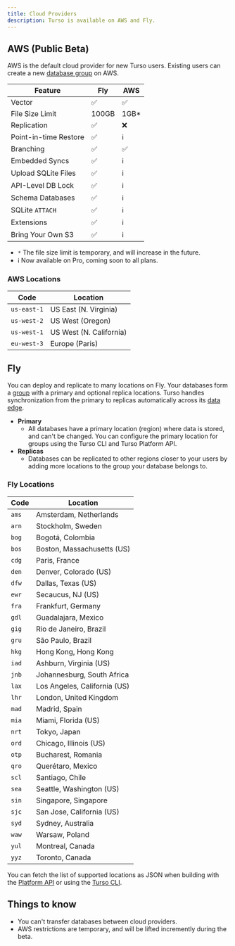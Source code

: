 ```yaml
---
title: Cloud Providers
description: Turso is available on AWS and Fly.
---
```


## AWS (Public Beta)

AWS is the default cloud provider for new Turso users. Existing users can create a new [database group](/concepts#groups) on AWS.

| Feature               | Fly   | AWS   |
| --------------------- | ----- | ----- |
| Vector                | ✅    | ✅    |
| File Size Limit       | 100GB | 1GB\* |
| Replication           | ✅    | ❌    |
| Point-in-time Restore | ✅    | ℹ️    |
| Branching             | ✅    | ✅    |
| Embedded Syncs        | ✅    | ℹ️    |
| Upload SQLite Files   | ✅    | ℹ️    |
| API-Level DB Lock     | ✅    | ℹ️    |
| Schema Databases      | ✅    | ℹ️    |
| SQLite `ATTACH`       | ✅    | ℹ️    |
| Extensions            | ✅    | ℹ️    |
| Bring Your Own S3     | ✅    | ℹ️    |

- `*` The file size limit is temporary, and will increase in the future.
- ℹ️ Now available on Pro, coming soon to all plans.

### AWS Locations

| Code        | Location                |
| ----------- | ----------------------- |
| `us-east-1` | US East (N. Virginia)   |
| `us-west-2` | US West (Oregon)        |
| `us-west-1` | US West (N. California) |
| `eu-west-3` | Europe (Paris)          |

## Fly

You can deploy and replicate to many locations on Fly. Your databases form a [group](#groups) with a primary and optional replica locations. Turso handles synchronization from the primary to replicas automatically across its [data edge](/features/data-edge).

- **Primary**
  - All databases have a primary location (region) where data is stored, and can't be changed. You can configure the primary location for groups using the Turso CLI and Turso Platform API.
- **Replicas**
  - Databases can be replicated to other regions closer to your users by adding more locations to the group your database belongs to.

### Fly Locations

| Code  | Location                     |
| ----- | ---------------------------- |
| `ams` | Amsterdam, Netherlands       |
| `arn` | Stockholm, Sweden            |
| `bog` | Bogotá, Colombia             |
| `bos` | Boston, Massachusetts (US)   |
| `cdg` | Paris, France                |
| `den` | Denver, Colorado (US)        |
| `dfw` | Dallas, Texas (US)           |
| `ewr` | Secaucus, NJ (US)            |
| `fra` | Frankfurt, Germany           |
| `gdl` | Guadalajara, Mexico          |
| `gig` | Rio de Janeiro, Brazil       |
| `gru` | São Paulo, Brazil            |
| `hkg` | Hong Kong, Hong Kong         |
| `iad` | Ashburn, Virginia (US)       |
| `jnb` | Johannesburg, South Africa   |
| `lax` | Los Angeles, California (US) |
| `lhr` | London, United Kingdom       |
| `mad` | Madrid, Spain                |
| `mia` | Miami, Florida (US)          |
| `nrt` | Tokyo, Japan                 |
| `ord` | Chicago, Illinois (US)       |
| `otp` | Bucharest, Romania           |
| `qro` | Querétaro, Mexico            |
| `scl` | Santiago, Chile              |
| `sea` | Seattle, Washington (US)     |
| `sin` | Singapore, Singapore         |
| `sjc` | San Jose, California (US)    |
| `syd` | Sydney, Australia            |
| `waw` | Warsaw, Poland               |
| `yul` | Montreal, Canada             |
| `yyz` | Toronto, Canada              |

<Info>

You can fetch the list of supported locations as JSON when building with the [Platform API](/api-reference/locations) or using the [Turso CLI](/cli/db/locations).

</Info>

## Things to know

- You can't transfer databases between cloud providers.
- AWS restrictions are temporary, and will be lifted incremently during the beta.
